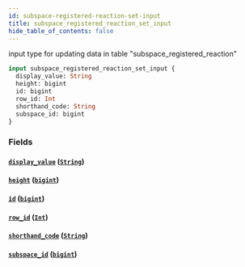 ```yaml
---
id: subspace-registered-reaction-set-input
title: subspace_registered_reaction_set_input
hide_table_of_contents: false
---
```


input type for updating data in table "subspace_registered_reaction"

```graphql
input subspace_registered_reaction_set_input {
  display_value: String
  height: bigint
  id: bigint
  row_id: Int
  shorthand_code: String
  subspace_id: bigint
}
```

### Fields

#### [`display_value`](#) ([`String`](../scalars/string))

#### [`height`](#) ([`bigint`](../scalars/bigint))

#### [`id`](#) ([`bigint`](../scalars/bigint))

#### [`row_id`](#) ([`Int`](../scalars/int))

#### [`shorthand_code`](#) ([`String`](../scalars/string))

#### [`subspace_id`](#) ([`bigint`](../scalars/bigint))

